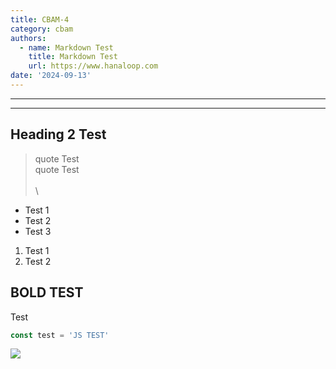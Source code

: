 ```yaml
---
title: CBAM-4
category: cbam
authors:
  - name: Markdown Test
    title: Markdown Test
    url: https://www.hanaloop.com
date: '2024-09-13'
---
```


***

***

## Heading 2 Test

> quote Test\
> quote Test\
> \
> \\

* Test 1
* Test 2
* Test 3

1. Test 1
2. Test 2

## BOLD TEST

Test

```javascript
const test = 'JS TEST'
```

![](/img/HanaLoop_Logo_v3_세로2배_그레이.jpg)
